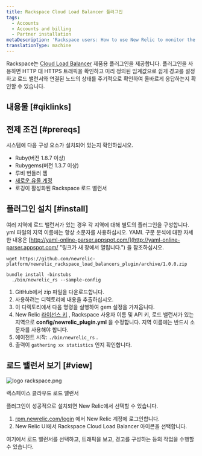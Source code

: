 ```yaml
---
title: Rackspace Cloud Load Balancer 플러그인
tags:
  - Accounts
  - Accounts and billing
  - Partner installation
metaDescription: 'Rackspace users: How to use New Relic to monitor the performance of your Rackspace Cloud Load Balancer.'
translationType: machine
---
```



Rackspace는 [Cloud Load Balancer](http://www.rackspace.com/cloud/load-balancing/ "링크가 새 창에서 열립니다.") 제품용 플러그인을 제공합니다. 플러그인을 사용하면 HTTP 대 HTTPS 트래픽을 확인하고 미리 정의된 임계값으로 쉽게 경고를 설정하고 로드 밸런서와 연결된 노드의 상태를 주기적으로 확인하여 올바르게 응답하는지 확인할 수 있습니다.

## 내용물 [#qiklinks]

## 전제 조건 [#prereqs]

시스템에 다음 구성 요소가 설치되어 있는지 확인하십시오.

* Ruby(버전 1.8.7 이상)
* Rubygems(버전 1.3.7 이상)
* 루비 번들러 젬
* [새로운 유물 계정](http://newrelic.com/signup "링크가 새 창에서 열립니다.")
* 로깅이 활성화된 Rackspace 로드 밸런서

## 플러그인 설치 [#install]

여러 지역에 로드 밸런서가 있는 경우 각 지역에 대해 별도의 플러그인을 구성합니다. yml 파일의 지역 이름에는 항상 소문자를 사용하십시오. YAML 구문 분석에 대한 자세한 내용은 [http://yaml-online-parser.appspot.com/](http://yaml-online-parser.appspot.com/ "링크가 새 창에서 열립니다.") 을 참조하십시오.

```
wget https://github.com/newrelic-platform/newrelic_rackspace_load_balancers_plugin/archive/1.0.0.zip
```

```
bundle install -binstubs
  ./bin/newrelic_rs --sample-config
```

1. GitHub에서 zip 파일을 다운로드합니다.
2. 사용하려는 디렉토리에 내용을 추출하십시오.
3. 이 디렉토리에서 다음 명령을 실행하여 gem 설정을 가져옵니다.
4. New Relic [라이선스 키](/docs/subscriptions/license-key) , Rackspace 사용자 이름 및 API 키, 로드 밸런서가 있는 지역으로 **config/newrelic_plugin.yml** 을 수정합니다. 지역 이름에는 반드시 소문자를 사용해야 합니다.
5. 에이전트 시작: `./bin/newrelic_rs` .
6. 출력이 `gathering xx statistics` 인지 확인합니다.

## 로드 밸런서 보기 [#view]

<img title="logo rackspace.png" alt="logo rackspace.png" src={logoRackspace}/>

랙스페이스 클라우드 로드 밸런서

플러그인이 성공적으로 설치되면 New Relic에서 선택할 수 있습니다.

1. [rpm.newrelic.com/login](https://rpm.newrelic.com/login) 에서 New Relic 계정에 로그인합니다.
2. New Relic UI에서 Rackspace Cloud Load Balancer 아이콘을 선택합니다.

여기에서 로드 밸런서를 선택하고, 트래픽을 보고, 경고를 구성하는 등의 작업을 수행할 수 있습니다.